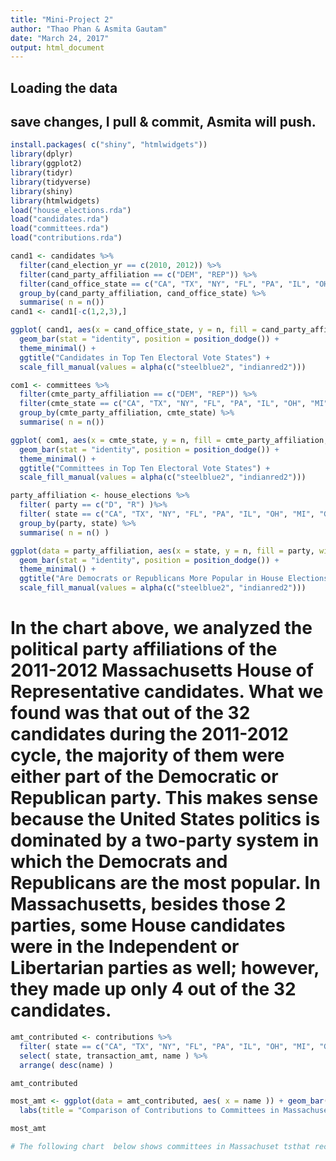 ```yaml
---
title: "Mini-Project 2"
author: "Thao Phan & Asmita Gautam"
date: "March 24, 2017"
output: html_document
---
```



## Loading the data
## save changes, I pull & commit, Asmita will push.

```r
install.packages( c("shiny", "htmlwidgets"))
library(dplyr)
library(ggplot2)
library(tidyr)
library(tidyverse)
library(shiny)
library(htmlwidgets)
load("house_elections.rda")
load("candidates.rda")
load("committees.rda")
load("contributions.rda")
```

```r
cand1 <- candidates %>%
  filter(cand_election_yr == c(2010, 2012)) %>%
  filter(cand_party_affiliation == c("DEM", "REP")) %>%
  filter(cand_office_state == c("CA", "TX", "NY", "FL", "PA", "IL", "OH", "MI", "GA", "NC", "NJ")) %>%
  group_by(cand_party_affiliation, cand_office_state) %>%
  summarise( n = n())
cand1 <- cand1[-c(1,2,3),]
```

```r
ggplot( cand1, aes(x = cand_office_state, y = n, fill = cand_party_affiliation, width = .5)) +
  geom_bar(stat = "identity", position = position_dodge()) +
  theme_minimal() +
  ggtitle("Candidates in Top Ten Electoral Vote States") +
  scale_fill_manual(values = alpha(c("steelblue2", "indianred2")))
```

```r
com1 <- committees %>%
  filter(cmte_party_affiliation == c("DEM", "REP")) %>%
  filter(cmte_state == c("CA", "TX", "NY", "FL", "PA", "IL", "OH", "MI", "GA", "NC", "NJ")) %>%
  group_by(cmte_party_affiliation, cmte_state) %>%
  summarise( n = n())
```

```r
ggplot( com1, aes(x = cmte_state, y = n, fill = cmte_party_affiliation, width = .5)) +
  geom_bar(stat = "identity", position = position_dodge()) +
  theme_minimal() +
  ggtitle("Committees in Top Ten Electoral Vote States") +
  scale_fill_manual(values = alpha(c("steelblue2", "indianred2")))
```

```r
party_affiliation <- house_elections %>%
  filter( party == c("D", "R") )%>%
  filter( state == c("CA", "TX", "NY", "FL", "PA", "IL", "OH", "MI", "GA", "NC", "NJ" )) %>%
  group_by(party, state) %>%
  summarise( n = n() )
```

```r
ggplot(data = party_affiliation, aes(x = state, y = n, fill = party, width = .5)) +
  geom_bar(stat = "identity", position = position_dodge()) +
  theme_minimal() +
  ggtitle("Are Democrats or Republicans More Popular in House Elections?") +
  scale_fill_manual(values = alpha(c("steelblue2", "indianred2")))
```

# In the chart above, we analyzed the political party affiliations of the 2011-2012 Massachusetts House of Representative candidates. What we found was that out of the 32 candidates during the 2011-2012 cycle, the majority of them were either part of the Democratic or Republican party. This makes sense because the United States politics is dominated by a two-party system in which the Democrats and Republicans are the most popular. In Massachusetts, besides those 2 parties, some House candidates were in the Independent or Libertarian parties as well; however, they made up only 4 out of the 32 candidates. 

```r
amt_contributed <- contributions %>%
  filter( state == c("CA", "TX", "NY", "FL", "PA", "IL", "OH", "MI", "GA", "NC", "NJ" )) %>%
  select( state, transaction_amt, name ) %>%
  arrange( desc(name) )

amt_contributed

most_amt <- ggplot(data = amt_contributed, aes( x = name )) + geom_bar() +
  labs(title = "Comparison of Contributions to Committees in Massachusetts", x = "committee receiving contribution", y = "# of ppl/businesses contributing money") 

most_amt 

# The following chart  below shows committees in Massachuset tsthat received monetary contributions from individual supporters. As you can see, there are many committees that did not receive many contributions at all (less than 250 individuals/businesses donated $ to the committee) and approximately 9 committees that receieved contributions from 250 or more individuals. There were 2 committees that received more than 750 contributions showing their popularity. They must have done something positive in Massachusetts to have gotten so many donations


```



